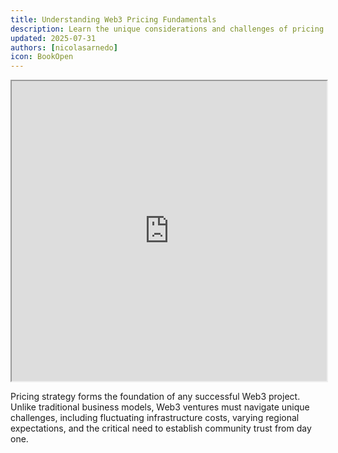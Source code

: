 ```yaml
---
title: Understanding Web3 Pricing Fundamentals
description: Learn the unique considerations and challenges of pricing in the Web3 ecosystem
updated: 2025-07-31
authors: [nicolasarnedo]
icon: BookOpen
---
```


<div style={{ margin: '2rem 0' }}>
  <iframe 
    src="https://drive.google.com/file/d/1YimrwoBZu8oBRpG_NrVgQ7RacRie_ACa/preview" 
    width="100%" 
    height="480" 
    allow="autoplay"
    style={{ border: 'none', borderRadius: '8px' }}
  ></iframe>
</div>

Pricing strategy forms the foundation of any successful Web3 project. Unlike traditional business models, Web3 ventures must navigate unique challenges, including fluctuating infrastructure costs, varying regional expectations, and the critical need to establish community trust from day one.
